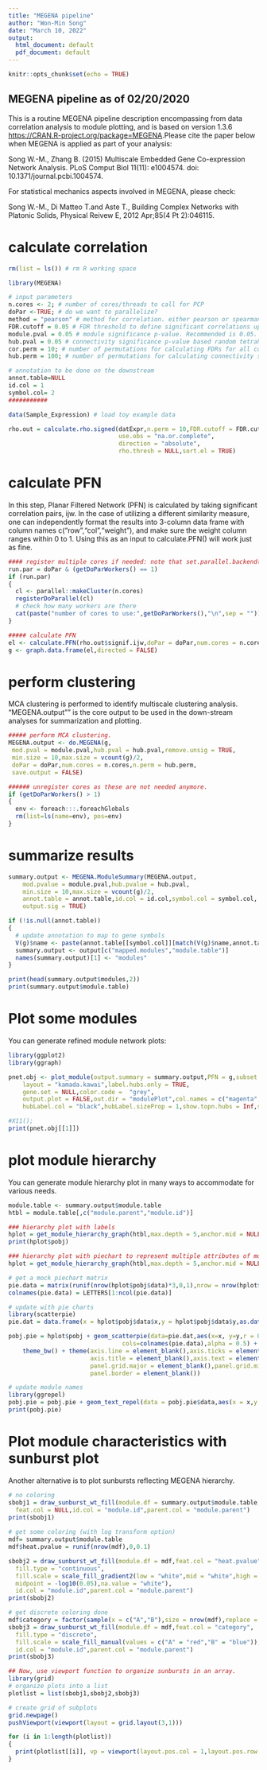 ---
title: "MEGENA pipeline"
author: "Won-Min Song"
date: "March 10, 2022"
output:
  html_document: default
  pdf_document: default
---

```{r setup, include=FALSE}
knitr::opts_chunk$set(echo = TRUE)
```

## MEGENA pipeline as of 02/20/2020

This is a routine MEGENA pipeline description encompassing from data correlation analysis to module plotting, and is based on version 1.3.6 <https://CRAN.R-project.org/package=MEGENA>.Please cite the paper below when MEGENA is applied as part of your analysis: 

Song W.-M., Zhang B. (2015) Multiscale Embedded Gene Co-expression Network Analysis. PLoS Comput Biol 11(11): e1004574. doi: 10.1371/journal.pcbi.1004574.

For statistical mechanics aspects involved in MEGENA, please check: 

Song W.-M., Di Matteo T.and Aste T., Building Complex Networks with Platonic Solids, Physical Reivew E, 2012 Apr;85(4 Pt 2):046115.

# calculate correlation

```{r correlation,message=FALSE}
rm(list = ls()) # rm R working space

library(MEGENA)

# input parameters
n.cores <- 2; # number of cores/threads to call for PCP
doPar <-TRUE; # do we want to parallelize?
method = "pearson" # method for correlation. either pearson or spearman. 
FDR.cutoff = 0.05 # FDR threshold to define significant correlations upon shuffling samples. 
module.pval = 0.05 # module significance p-value. Recommended is 0.05. 
hub.pval = 0.05 # connectivity significance p-value based random tetrahedral networks
cor.perm = 10; # number of permutations for calculating FDRs for all correlation pairs. 
hub.perm = 100; # number of permutations for calculating connectivity significance p-value. 

# annotation to be done on the downstream
annot.table=NULL
id.col = 1
symbol.col= 2
###########

data(Sample_Expression) # load toy example data

rho.out = calculate.rho.signed(datExpr,n.perm = 10,FDR.cutoff = FDR.cutoff,estimator = method,
                               use.obs = "na.or.complete",
                               direction = "absolute",
                               rho.thresh = NULL,sort.el = TRUE)
```

# calculate PFN
In this step, Planar Filtered Network (PFN) is calculated by taking significant correlation pairs, ijw. In the case of utilizing a different similarity measure, one can independently format the results into 3-column data frame with column names c("row","col","weight"), and make sure the weight column ranges within 0 to 1. Using this as an input to calculate.PFN() will work just as fine. 

```{r PFN}
#### register multiple cores if needed: note that set.parallel.backend() is deprecated. 
run.par = doPar & (getDoParWorkers() == 1) 
if (run.par)
{
  cl <- parallel::makeCluster(n.cores)
  registerDoParallel(cl)
  # check how many workers are there
  cat(paste("number of cores to use:",getDoParWorkers(),"\n",sep = ""))
}

##### calculate PFN
el <- calculate.PFN(rho.out$signif.ijw,doPar = doPar,num.cores = n.cores,keep.track = FALSE)
g <- graph.data.frame(el,directed = FALSE)
```

# perform clustering
MCA clustering is performed to identify multiscale clustering analysis. "MEGENA.output"" is the core output to be used in the down-stream analyses for summarization and plotting.

```{r MCA,results="hide",warning=FALSE}

##### perform MCA clustering.
MEGENA.output <- do.MEGENA(g,
 mod.pval = module.pval,hub.pval = hub.pval,remove.unsig = TRUE,
 min.size = 10,max.size = vcount(g)/2,
 doPar = doPar,num.cores = n.cores,n.perm = hub.perm,
 save.output = FALSE)

###### unregister cores as these are not needed anymore.
if (getDoParWorkers() > 1)
{
  env <- foreach:::.foreachGlobals
  rm(list=ls(name=env), pos=env)
}


```

# summarize results
```{r summarize}
summary.output <- MEGENA.ModuleSummary(MEGENA.output,
	mod.pvalue = module.pval,hub.pvalue = hub.pval,
	min.size = 10,max.size = vcount(g)/2,
	annot.table = annot.table,id.col = id.col,symbol.col = symbol.col,
	output.sig = TRUE)

if (!is.null(annot.table))
{
  # update annotation to map to gene symbols
  V(g)$name <- paste(annot.table[[symbol.col]][match(V(g)$name,annot.table[[id.col]])],V(g)$name,sep = "|")
  summary.output <- output[c("mapped.modules","module.table")]
  names(summary.output)[1] <- "modules"
}

print(head(summary.output$modules,2))
print(summary.output$module.table)
```

# Plot some modules

You can generate refined module network plots: 

```{r modulePlot}
library(ggplot2)
library(ggraph)

pnet.obj <- plot_module(output.summary = summary.output,PFN = g,subset.module = "c1_3",
	layout = "kamada.kawai",label.hubs.only = TRUE,
	gene.set = NULL,color.code =  "grey",
	output.plot = FALSE,out.dir = "modulePlot",col.names = c("magenta","green","cyan"),label.scaleFactor = 20,
	hubLabel.col = "black",hubLabel.sizeProp = 1,show.topn.hubs = Inf,show.legend = TRUE)

#X11();
print(pnet.obj[[1]])
```

# plot module hierarchy

You can generate module hierarchy plot in many ways to accommodate for various needs. 

```{r module hierarchy}
module.table <- summary.output$module.table
htbl = module.table[,c("module.parent","module.id")]

### hierarchy plot with labels
hplot = get_module_hierarchy_graph(htbl,max.depth = 5,anchor.mid = NULL,h.scale = NULL,is.circular = FALSE,layout = "dendrogram",add_names = TRUE)
print(hplot$pobj)

### hierarchy plot with piechart to represent multiple attributes of module
hplot = get_module_hierarchy_graph(htbl,max.depth = 5,anchor.mid = NULL,h.scale = NULL,is.circular = FALSE,layout = "dendrogram",add_names = FALSE)

# get a mock piechart matrix
pie.data = matrix(runif(nrow(hplot$pobj$data)*3,0,1),nrow = nrow(hplot$pobj$data))
colnames(pie.data) = LETTERS[1:ncol(pie.data)]

# update with pie charts
library(scatterpie)
pie.dat = data.frame(x = hplot$pobj$data$x,y = hplot$pobj$data$y,as.data.frame(pie.data))

pobj.pie = hplot$pobj + geom_scatterpie(data=pie.dat,aes(x=x, y=y,r = 0.1), 
                                cols=colnames(pie.data),alpha = 0.5) + coord_equal() + 
    theme_bw() + theme(axis.line = element_blank(),axis.ticks = element_blank(),
                       axis.title = element_blank(),axis.text = element_blank(),
                       panel.grid.major = element_blank(),panel.grid.minor = element_blank(),
                       panel.border = element_blank())

# update module names
library(ggrepel)
pobj.pie = pobj.pie + geom_text_repel(data = pobj.pie$data,aes(x = x,y = y,label = name),vjust = -2.5)
print(pobj.pie)

```

# Plot module characteristics with sunburst plot
Another alternative is to plot sunbursts reflecting MEGENA hierarchy. 

```{r module sunburst}
# no coloring 
sbobj1 = draw_sunburst_wt_fill(module.df = summary.output$module.table,
  feat.col = NULL,id.col = "module.id",parent.col = "module.parent")
print(sbobj1)
    
# get some coloring (with log transform option)
mdf= summary.output$module.table
mdf$heat.pvalue = runif(nrow(mdf),0,0.1)

sbobj2 = draw_sunburst_wt_fill(module.df = mdf,feat.col = "heat.pvalue",log.transform = TRUE,
  fill.type = "continuous",
  fill.scale = scale_fill_gradient2(low = "white",mid = "white",high = "red",
  midpoint = -log10(0.05),na.value = "white"), 
  id.col = "module.id",parent.col = "module.parent")
print(sbobj2)

# get discrete coloring done
mdf$category = factor(sample(x = c("A","B"),size = nrow(mdf),replace = TRUE))
sbobj3 = draw_sunburst_wt_fill(module.df = mdf,feat.col = "category",
  fill.type = "discrete",
  fill.scale = scale_fill_manual(values = c("A" = "red","B" = "blue")), 
  id.col = "module.id",parent.col = "module.parent")
print(sbobj3)

## Now, use viewport function to organize sunbursts in an array.
library(grid)
# organize plots into a list
plotlist = list(sbobj1,sbobj2,sbobj3)

# create grid of subplots
grid.newpage()
pushViewport(viewport(layout = grid.layout(3,1)))

for (i in 1:length(plotlist))
{
  print(plotlist[[i]], vp = viewport(layout.pos.col = 1,layout.pos.row = i))
}
             
```


